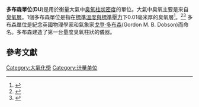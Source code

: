 '''多布森單位'''('''DU''')是用於衡量大氣中[[臭氧|臭氧]][[柱狀密度|柱狀密度]]的單位。大氣中臭氧主要是來自[[臭氧層|臭氧層]]。1個多布森單位是指在[[標準狀況|標準溫度與標準壓力]]下0.01毫米厚的臭氧層<ref>{{GoldBookRef|title=Dobson unit ''in atmospheric chemistry''|url=http://goldbook.iupac.org/D01827.html}}</ref>。<ref>{{cite journal|author= S. E. Schwartz|author2= P. Warneck|year= 1995|title= Units for use in atmospheric chemistry|journal= Pure Appl. Chem.|volume= 67|issue= 8-9|pages= 1377–1406|url= http://www.iupac.org/publications/pac/67/8/1377/|doi= 10.1351/pac199567081377|access-date= 2011-11-09|archive-date= 2011-06-29|archive-url= https://web.archive.org/web/20110629124211/http://www.iupac.org/publications/pac/67/8/1377/|dead-url= no}}</ref><ref>{{cite web|title=Ozone Hole Watch|url=http://ozonewatch.gsfc.nasa.gov/|publisher=NASA|accessdate=2007-10-21|archive-date=2009-02-18|archive-url=https://web.archive.org/web/20090218212230/http://ozonewatch.gsfc.nasa.gov/|dead-url=yes}}</ref>
多布森單位是紀念英國物理學家和氣象家[[戈登·多布森|戈登·多布森]](Gordon M. B. Dobson)而命名。多布森建造了第一台量度臭氧柱狀的儀器。

==參考文獻==
{{reflist}}

{{Standard-stub}}

<!--Interwiki-->

[[Category:大氣化學|Category:大氣化學]]
[[Category:计量单位|Category:计量单位]]